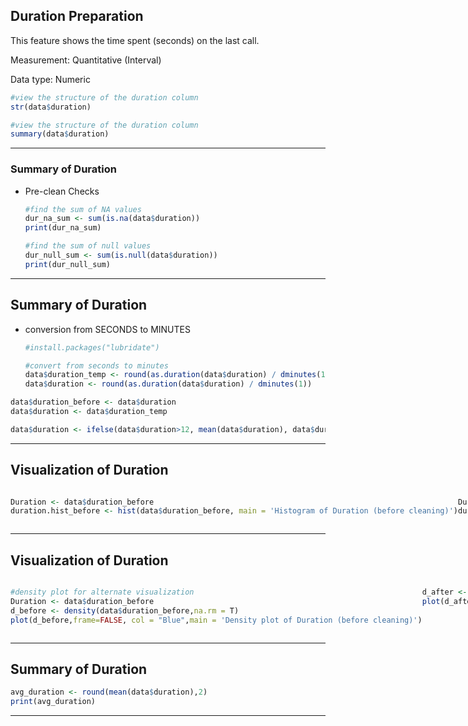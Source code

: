 ## Duration Preparation

This feature shows the time spent (seconds) on the last call.

Measurement: Quantitative (Interval)

Data type: Numeric

```r
#view the structure of the duration column 
str(data$duration)
```

```r
#view the structure of the duration column 
summary(data$duration)
```

------------------------------------------------------------------------

### Summary of Duration

-   Pre-clean Checks

    ```r
    #find the sum of NA values 
    dur_na_sum <- sum(is.na(data$duration))
    print(dur_na_sum)

    #find the sum of null values 
    dur_null_sum <- sum(is.null(data$duration))
    print(dur_null_sum)
    ```

------------------------------------------------------------------------

## Summary of Duration

-   conversion from SECONDS to MINUTES

    ```r
    #install.packages("lubridate")
       
    #convert from seconds to minutes
    data$duration_temp <- round(as.duration(data$duration) / dminutes(1))
    data$duration <- round(as.duration(data$duration) / dminutes(1))
    ```

```r
data$duration_before <- data$duration
data$duration <- data$duration_temp

data$duration <- ifelse(data$duration>12, mean(data$duration), data$duration)
```

------------------------------------------------------------------------

## Visualization of Duration

::: {style="display: flex;"}
<div>

```r
Duration <- data$duration_before
duration.hist_before <- hist(data$duration_before, main = 'Histogram of Duration (before cleaning)')
```

</div>

<div>

```r
Duration <- data$duration
duration.hist_after <- hist(Duration,main = 'Histogram of Duration (after cleaning and conversion)')
```

</div>
:::

------------------------------------------------------------------------

## Visualization of Duration

::: {style="display: flex;"}
<div>

```r

#density plot for alternate visualization
Duration <- data$duration_before
d_before <- density(data$duration_before,na.rm = T)
plot(d_before,frame=FALSE, col = "Blue",main = 'Density plot of Duration (before cleaning)')
```

</div>

<div>

```r

d_after <- density(data$duration,na.rm = T)
plot(d_after,frame=FALSE, col = "Blue",main = 'Histogram of Duration (after cleaning and conversion)')
```

</div>
:::

------------------------------------------------------------------------

## Summary of Duration

```r
avg_duration <- round(mean(data$duration),2)
print(avg_duration)
```

------------------------------------------------------------------------

